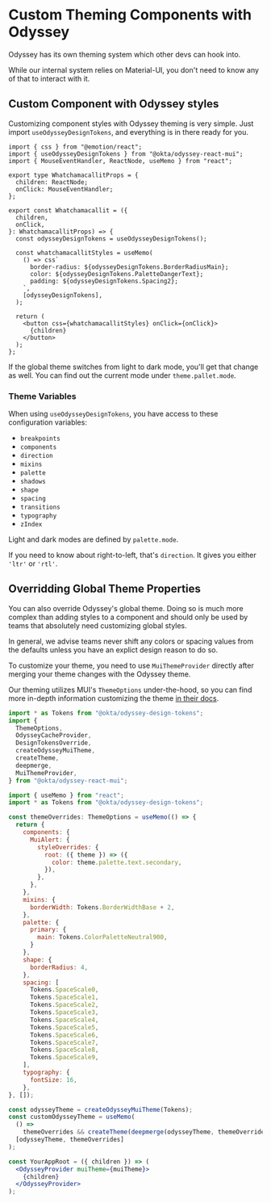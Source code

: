 
<Meta title="Guidelines/Custom Theming" />

# Custom Theming Components with Odyssey

Odyssey has its own theming system which other devs can hook into.

While our internal system relies on Material-UI, you don't need to know any of that to interact with it.

## Custom Component with Odyssey styles

Customizing component styles with Odyssey theming is very simple. Just import `useOdysseyDesignTokens`, and everything is in there ready for you.

```tsx
import { css } from "@emotion/react";
import { useOdysseyDesignTokens } from "@okta/odyssey-react-mui";
import { MouseEventHandler, ReactNode, useMemo } from "react";

export type WhatchamacallitProps = {
  children: ReactNode;
  onClick: MouseEventHandler;
};

export const Whatchamacallit = ({
  children,
  onClick,
}: WhatchamacallitProps) => {
  const odysseyDesignTokens = useOdysseyDesignTokens();

  const whatchamacallitStyles = useMemo(
    () => css`
      border-radius: ${odysseyDesignTokens.BorderRadiusMain};
      color: ${odysseyDesignTokens.PaletteDangerText};
      padding: ${odysseyDesignTokens.Spacing2};
    `,
    [odysseyDesignTokens],
  );

  return (
    <button css={whatchamacallitStyles} onClick={onClick}>
      {children}
    </button>
  );
};
```

If the global theme switches from light to dark mode, you'll get that change as well. You can find out the current mode under `theme.pallet.mode`.

### Theme Variables

When using `useOdysseyDesignTokens`, you have access to these configuration variables:

- `breakpoints`
- `components`
- `direction`
- `mixins`
- `palette`
- `shadows`
- `shape`
- `spacing`
- `transitions`
- `typography`
- `zIndex`

Light and dark modes are defined by `palette.mode`.

If you need to know about right-to-left, that's `direction`. It gives you either `'ltr'` or `'rtl'`.

## Overridding Global Theme Properties

You can also override Odyssey's global theme. Doing so is much more complex than adding styles to a component and should only be used by teams that absolutely need customizing global styles.

In general, we advise teams never shift any colors or spacing values from the defaults unless you have an explict design reason to do so.

To customize your theme, you need to use `MuiThemeProvider` directly after merging your theme changes with the Odyssey theme.

Our theming utilizes MUI's `ThemeOptions` under-the-hood, so you can find more in-depth information customizing the theme [in their docs](https://mui.com/material-ui/customization/theming/).

```jsx
import * as Tokens from "@okta/odyssey-design-tokens";
import {
  ThemeOptions,
  OdysseyCacheProvider,
  DesignTokensOverride,
  createOdysseyMuiTheme,
  createTheme,
  deepmerge,
  MuiThemeProvider,
} from "@okta/odyssey-react-mui";

import { useMemo } from "react";
import * as Tokens from "@okta/odyssey-design-tokens";

const themeOverrides: ThemeOptions = useMemo(() => {
  return {
    components: {
      MuiAlert: {
        styleOverrides: {
          root: ({ theme }) => ({
            color: theme.palette.text.secondary,
          }),
        },
      },
    },
    mixins: {
      borderWidth: Tokens.BorderWidthBase + 2,
    },
    palette: {
      primary: {
        main: Tokens.ColorPaletteNeutral900,
      }
    },
    shape: {
      borderRadius: 4,
    },
    spacing: [
      Tokens.SpaceScale0,
      Tokens.SpaceScale1,
      Tokens.SpaceScale2,
      Tokens.SpaceScale3,
      Tokens.SpaceScale4,
      Tokens.SpaceScale5,
      Tokens.SpaceScale6,
      Tokens.SpaceScale7,
      Tokens.SpaceScale8,
      Tokens.SpaceScale9,
    ],
    typography: {
      fontSize: 16,
    },
}, []);

const odysseyTheme = createOdysseyMuiTheme(Tokens);
const customOdysseyTheme = useMemo(
  () =>
    themeOverrides && createTheme(deepmerge(odysseyTheme, themeOverrides)),
  [odysseyTheme, themeOverrides]
);

const YourAppRoot = ({ children }) => (
  <OdysseyProvider muiTheme={muiTheme}>
    {children}
  </OdysseyProvider>
);
```
